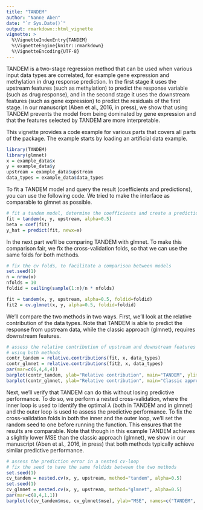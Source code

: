 ```yaml
---
title: "TANDEM"
author: "Nanne Aben"
date: "`r Sys.Date()`"
output: rmarkdown::html_vignette
vignette: >
  %\VignetteIndexEntry{TANDEM}
  %\VignetteEngine{knitr::rmarkdown}
  %\VignetteEncoding{UTF-8}
---
```


TANDEM is a two-stage regression method that can be used when various input data types are correlated, for example gene expression and methylation in drug response prediction. In the first stage it uses the upstream features (such as methylation) to predict the response variable (such as drug response), and in the second stage it uses the downstream features (such as gene expression) to predict the residuals of the first stage. In our manuscript (Aben et al., 2016, in press), we show that using TANDEM prevents the model from being dominated by gene expression and that the features selected by TANDEM are more interpretable.

This vignette provides a code example for various parts that covers all parts of the package. The example starts by loading an artificial data example. 

```r
library(TANDEM)
library(glmnet)
x = example_data$x
y = example_data$y
upstream = example_data$upstream
data_types = example_data$data_types
```

To fit a TANDEM model and query the result (coefficients and predictions), you can use the following code. We tried to make the interface as comparable to glmnet as possible.
```r
# fit a tandem model, determine the coefficients and create a prediction
fit = tandem(x, y, upstream, alpha=0.5)
beta = coef(fit)
y_hat = predict(fit, newx=x)
```

In the next part we'll be comparing TANDEM with glmnet. To make this comparison fair, we fix the cross-validation folds, so that we can use the same folds for both methods.
```r
# fix the cv folds, to facilitate a comparison between models
set.seed(1)
n = nrow(x)
nfolds = 10
foldid = ceiling(sample(1:n)/n * nfolds)

fit = tandem(x, y, upstream, alpha=0.5, foldid=foldid)
fit2 = cv.glmnet(x, y, alpha=0.5, foldid=foldid)
```

We'll compare the two methods in two ways. First, we'll look at the relative contribution of the data types. Note that TANDEM is able to predict the response from upstream data, while the classic approach (glmnet), requires downstream features.
```r
# assess the relative contribution of upstream and downstream features
# using both methods
contr_tandem = relative.contributions(fit, x, data_types)
contr_glmnet = relative.contributions(fit2, x, data_types)
par(mar=c(6,4,4,4))
barplot(contr_tandem, ylab="Relative contribution", main="TANDEM", ylim=0:1, las=2)
barplot(contr_glmnet, ylab="Relative contribution", main="Classic approach", ylim=0:1, las=2)
```

Next, we'll verify that TANDEM can do this without losing predictive performance. To do so, we perform a nested cross-validation, where the inner loop is used to identify the optimal $\lambda$ (both in TANDEM and in glmnet) and the outer loop is used to assess the predictive performance. To fix the cross-validation folds in both the inner and the outer loop, we'll set the random seed to one before running the function. This ensures that the results are comparable. Note that though in this example TANDEM achieves a slightly lower MSE than the classic approach (glmnet), we show in our manuscript (Aben et al., 2016, in press) that both methods typically achieve similar predictive performance.
```r
# assess the prediction error in a nested cv-loop
# fix the seed to have the same foldids between the two methods
set.seed(1)
cv_tandem = nested.cv(x, y, upstream, method="tandem", alpha=0.5)
set.seed(1)
cv_glmnet = nested.cv(x, y, upstream, method="glmnet", alpha=0.5)
par(mar=c(8,4,1,1))
barplot(c(cv_tandem$mse, cv_glmnet$mse), ylab="MSE", names=c("TANDEM", "Classic approach"), las=2)
```
